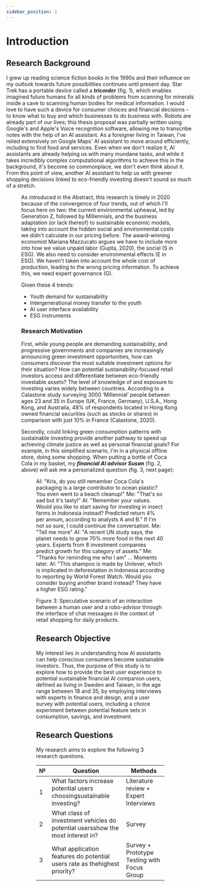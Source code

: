 ```yaml
---
sidebar_position: 2
---
```



# Introduction

## Research Background
I grew up reading science fiction books in the 1990s and their influence on my outlook towards future possibilities continues until present day. Star Trek has a portable device called a ***tricorder*** (fig. 1), which enables imagined future humans fix all kinds of problems from scanning for minerals inside a cave to scanning human bodies for medical information. I would love to have such a device for consumer choices and financial decisions - to know what to buy and which businesses to do business with. Robots are already part of our lives; this thesis proposal was partially written using Google's and Apple's Voice recognition software, allowing me to transcribe notes with the help of an AI assistant. As a foreigner living in Taiwan, I've relied extensively on Google Maps' AI assistant to move around efficiently, including to find food and services. Even when we don't realize it, AI assistants are already helping us with many mundane tasks, and while it takes incredibly complex computational algorithms to achieve this in the background, it's become so commonplace, we don't even think about it. From this point of view, another AI assistant to help us with greener shopping decisions linked to eco-friendly investing doesn't sound so much of a stretch.

<Figure caption="Figure 1: Captain Sulu using a Tricorder (Star Trek) - Photo copyright by Paramount Pictures" src={Tricorder} />

As introduced in the Abstract, this research is timely in 2020 because of the convergence of four trends, out of which I'll focus here on two: the current environmental upheaval, led by Generation Z, followed by Millennials, and the business adaptation (or lack thereof) to sustainable economic models, taking into account the hidden social and environmental costs we didn't calculate in our pricing before. The award-winning economist Mariana Mazzucato argues we have to include more into how we value unpaid labor (Gupta, 2020), the social (S in ESG). We also need to consider environmental effects (E in ESG). We haven't taken into account the whole cost of production, leading to the wrong pricing information. To achieve this, we need expert governance (G).

Given these 4 trends: 
- Youth demand for sustainability
- Intergenerational money transfer to the youth 
- AI user interface availability
- ESG instruments

### Research Motivation
First, while young people are demanding sustainability, and progressive governments and companies are increasingly announcing green investment opportunities, how can consumers discover the most suitable investment options for their situation? How can potential sustainability-focused retail investors access and differentiate between eco-friendly investable assets? The level of knowledge of and exposure to investing varies widely between countries. According to a Calastone study surveying 3000 ‘Millennial’ people between ages 23 and 35 in Europe (UK, France, Germany), U.S.A., Hong Kong, and Australia, 48% of respondents located in Hong Kong owned financial securities (such as stocks or shares) in comparison with just 10% in France (Calastone, 2020). 

Secondly, could linking green consumption patterns with sustainable investing provide another pathway to speed up achieving climate justice as well as personal financial goals? For example, in this simplified scenario, I'm in a physical offline store, doing some shopping. When putting a bottle of Coca Cola in my basket, my ***financial AI advisor Susan*** (fig. 2, above) will ask me a personalized question (fig. 3, next page):

<Figure caption="Figure 2 - Early prototype of my Sustainable Finance AI Companion" src={Susan} />

AI: "Kris, do you still remember Coca Cola's packaging is a large contributor to ocean plastic? You even went to a beach cleanup!"
Me: "That's so sad but it's tasty!"
AI. "Remember your values. Would you like to start saving for investing in insect farms in Indonesia instead? Predicted return 4% per annum, according to analysts A and B."
If I'm not so sure, I could continue the conversation.
Me: "Tell me more"
AI: "A recent UN study says, the planet needs to grow 70% more food in the next 40 years. Experts from 8 investment companies predict growth for this category of assets."
Me: "Thanks for reminding me who I am"
...
Moments later.
AI: "This shampoo is made by Unilever, which is implicated in deforestation in Indonesia according to reporting by World Forest Watch. Would you consider buying another brand instead? They have a higher ESG rating."


Figure 3: Speculative scenario of an interaction between a human user and a robo-advisor through the interface of chat messages in the context of retail shopping for daily products. 


## Research Objective
My interest lies in understanding how AI assistants can help conscious consumers become sustainable investors. Thus, the purpose of this study is to explore how to provide the best user experience to potential sustainable financial AI companion users, defined as living in Sweden and Taiwan, in the age range between 18 and 35, by employing interviews with experts in finance and design, and a user survey with potential users, including a choice experiment between potential feature sets in consumption, savings, and investment.

## Research Questions
My research aims to explore the following 3 research questions.

| № | Question  | Methods |
|---|---|---|
| 1 | What factors increase potential users choosingsustainable investing?  |  Literature review + Expert Interviews  |
| 2 | What class of investment vehicles do potential usersshow the most interest in?  | Survey  |
| 3 | What application features do potential users rate as thehighest priority?  |  Survey + Prototype Testing with Focus Group  |


 
